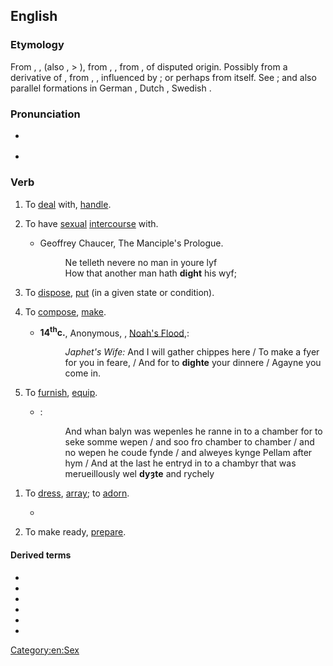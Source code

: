 ==English==

===Etymology===
From {{inh|en|enm|dighten}}, {{m|enm|dihten}}, (also {{m|enm|dyten}}, > {{l|en|dite}}), from {{inh|en|ang|dihtan}}, {{m|ang|dihtian||to set in order; dispose; arrange; appoint; direct; compose}}, from {{inh|en|gem-pro|*dihtōną||to compose; invent}}, of disputed origin. Possibly from a derivative of {{inh|en|gem-pro|*dīkaną||to arrange; create; perform}}, from {{inh|en|ine-pro|*dʰeyǵ-}}, {{m|ine-pro|*dʰeyǵʰ-||to knead; shape; mold; build}}, influenced by {{cog|la|dictāre}}; or perhaps from {{etyl|la|en}} {{m|la|dictāre||to dictate}} itself. See {{m|en|dictate}}; and also parallel formations in German {{m|de|dichten}}, Dutch {{m|nl|dichten}}, Swedish {{m|sv|dikta}}.

===Pronunciation===
* {{a|US|UK}} {{IPA|/daɪt/|lang=en}}
* {{rhymes|aɪt|lang=en}}

===Verb===
{{en-verb|dights|dighting|dight|past2=dighted}}

# {{lb|en|obsolete|transitive}} To [[deal]] with, [[handle]].
# {{lb|en|obsolete|transitive}} To have [[sexual]] [[intercourse]] with.
#* Geoffrey Chaucer, The Manciple's Prologue.
#*:Ne telleth nevere no man in youre lyf
#*:How that another man hath '''dight''' his wyf;
# {{lb|en|obsolete|transitive}} To [[dispose]], [[put]] (in a given state or condition).
# {{lb|en|obsolete|transitive}} To [[compose]], [[make]].
#* '''14<sup>th</sup>c.''', Anonymous, ''{{w|The Chester Mystery Plays}}'', [http://machias.edu/faculty/necastro/drama/chester/play_03.html Noah's Flood],:
#*: ''Japhet's Wife:'' And I will gather chippes here / To make a fyer for you in feare, / And for to '''dighte''' your dinnere / Agayne you come in.
# {{lb|en|archaic|transitive}} To [[furnish]], [[equip]].
#* {{RQ:Mlry MrtDrthr|4.15|2|II|xv}}:
#*: And whan balyn was wepenles he ranne in to a chamber for to seke somme wepen / and soo fro chamber to chamber / and no wepen he coude fynde / and alweyes kynge Pellam after hym / And at the last he entryd in to a chambyr that was merueillously wel '''dyȝte''' and rychely
<!--Prior quote:#*:And at the last he entryd in to a chambyr that was merueillously wel '''dyzte''' and rychely, and a bedde arayed with clothe of gold-->
# {{lb|en|archaic|transitive}} To [[dress]], [[array]]; to [[adorn]].
#* {{quote-text|year=1645|author=John Milton|title=L'Allegro|passage=Right against the eastern gate, / Where the great sun begins his state, / Robed in flames, and amber light, / The clouds in thousand liveries '''dight'''{{nb...}}.}}
# {{lb|en|archaic|transitive}} To make ready, [[prepare]].

====Derived terms====
* {{l|en|dighter}}
* {{l|en|adight}}
* {{l|en|bedight}}
* {{l|en|benedight}}
* {{l|en|misdight}}
* {{l|en|overdight}}

[[Category:en:Sex]]